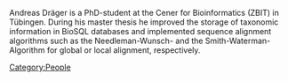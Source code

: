Andreas Dräger is a PhD-student at the Cener for Bioinformatics (ZBIT) in Tübingen. During his master thesis he improved the storage of taxonomic information in BioSQL databases and implemented sequence alignment algorithms such as the Needleman-Wunsch- and the Smith-Waterman-Algorithm for global or local alignment, respectively.

[[Category:People]]